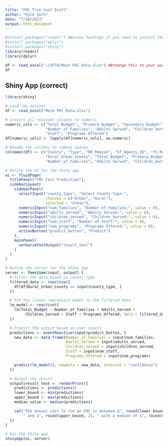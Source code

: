 ---
title: "FRC True Cost Draft"
author: "Kyle Zorn"
date: "7/10/2023"
output: html_document
---

```{r}
#install.packages("readxl") ##erase hashtags if you need to install the packages
#install.packages("dplyr")
#install.packages("shiny")
library(readxl)
library(dplyr)

df <- read_excel("~/SFTA/Mock FRC Data.xlsx") ##change this to your working directory with the file
df
```

## Shiny App (correct)

```{r, warning=FALSE}
library(shiny)

# Load the dataset
df <- read_excel("Mock FRC Data.xlsx")

# Convert all relevant columns to numeric
numeric_cols <- c("Total Budget", "Primary Budget", "Secondary Budget",
                  "Number of Families", "Adults Served", "Children Served",
                  "Staff", "Programs Offered")
df[numeric_cols] <- lapply(df[numeric_cols], as.numeric)

# Rename the columns to remove spaces
colnames(df) <- c("County", "Type", "RR_Region", "Sf_Agency_ID", "YS_Region", "Name",
                  "Rural_Urban_County", "Total_Budget", "Primary_Budget", "Secondary_Budget",
                  "Number_of_Families", "Adults_Served", "Children_Served", "Staff", "Programs_Offered")

# Define the UI for the Shiny app
ui <- fluidPage(
  titlePanel("FRC Cost Prediction"),
  sidebarLayout(
    sidebarPanel(
      selectInput("county_type", "Select County Type:",
                  choices = c("Urban", "Rural"),
                  selected = "Urban"),
      numericInput("num_families", "Number of Families:", value = 0),
      numericInput("adults_served", "Adults Served:", value = 0),
      numericInput("children_served", "Children Served:", value = 0),
      numericInput("num_staff", "Number of Staff:", value = 0),
      numericInput("num_programs", "Programs Offered:", value = 0),
      actionButton("predict_button", "Predict")
    ),
    mainPanel(
      verbatimTextOutput("result_text")
    )
  )
)

# Define the server for the Shiny app
server <- function(input, output) {
  # Filter the data based on county_type
  filtered_data <- reactive({
    df[df$Rural_Urban_County == input$county_type, ]
  })

  # Fit the linear regression model to the filtered data
  lm_model <- reactive({
    lm(Total_Budget ~ Number_of_Families + Adults_Served +
         Children_Served + Staff + Programs_Offered, data = filtered_data())
  })

  # Predict the output based on user inputs
  predictions <- eventReactive(input$predict_button, {
    new_data <- data.frame(Number_of_Families = input$num_families,
                           Adults_Served = input$adults_served,
                           Children_Served = input$children_served,
                           Staff = input$num_staff,
                           Programs_Offered = input$num_programs)

    predict(lm_model(), newdata = new_data, interval = "confidence")
  })

  # Output the result
  output$result_text <- renderPrint({
    predictions <- predictions()
    lower_bound <- min(predictions)
    upper_bound <- max(predictions)
    median_value <- median(predictions)

    cat("The annual cost to run an FRC is between $", round(lower_bound, 2),
        " and $", round(upper_bound, 2), " with a median of $", round(median_value, 2), "\n")
  })
}

# Run the Shiny app
shinyApp(ui, server)

```



